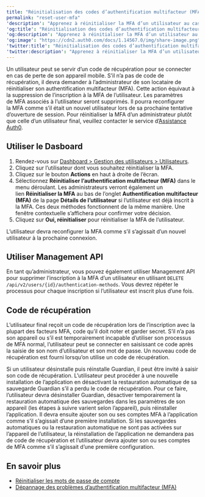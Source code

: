 ```yaml
---
title: "Réinitialisation des codes d’authentification multifacteur (MFA) et de récupération de l’utilisateur"
permalink: "reset-user-mfa"
'description': "Apprenez à réinitialiser la MFA d’un utilisateur au cas où il perdrait son appareil mobile et n’aurait pas de code de récupération."
'og:title': "Réinitialisation des codes d’authentification multifacteur (MFA) et de récupération de l’utilisateur"
'og:description': "Apprenez à réinitialiser la MFA d’un utilisateur au cas où il perdrait son appareil mobile et n’aurait pas de code de récupération."
'og:image': "https://cdn2.auth0.com/docs/1.14567.0/img/share-image.png"
'twitter:title': "Réinitialisation des codes d’authentification multifacteur (MFA) et de récupération de l’utilisateur"
'twitter:description': "Apprenez à réinitialiser la MFA d’un utilisateur au cas où il perdrait son appareil mobile et n’aurait pas de code de récupération."
---
```


Un utilisateur peut se servir d’un code de récupération pour se connecter en cas de perte de son appareil mobile. S’il n’a pas de code de récupération, il devra demander à l’administrateur de son locataire de réinitialiser son authentification multifacteur (<Tooltip href="/docs/docs/fr-ca/glossary?term=multifactor-authentication" tip="Authentification multifacteur (MFA)
Processus d’authentification de l’utilisateur qui utilise un facteur en plus du nom d’utilisateur et du mot de passe, tel qu’un code par SMS." cta="Voir le glossaire">MFA</Tooltip>). Cette action équivaut à la suppression de l’inscription à la MFA de l’utilisateur. Les paramètres de MFA associés à l’utilisateur seront supprimés. Il pourra reconfigurer la MFA comme s’il était un nouvel utilisateur lors de sa prochaine tentative d’ouverture de session. Pour réinitialiser la MFA d’un administrateur plutôt que celle d’un utilisateur final, veuillez contacter le service d’[Assistance Auth0](/docs/fr-ca/troubleshoot/customer-support).

## Utiliser le Dasboard

1. Rendez-vous sur [Dashboard > Gestion des utilisateurs > Utilisateurs](https://manage.auth0.com/#/users).
2. Cliquez sur l’utilisateur dont vous souhaitez réinitialiser la MFA.
3. Cliquez sur le bouton **Actions** en haut à droite de l’écran.
4. Sélectionnez **Réinitialiser l’authentification multifacteur (MFA)** dans le menu déroulant. Les administrateurs verront également un lien **Réinitialiser la MFA** au bas de l’onglet **Authentification multifacteur (MFA)** de la page **Détails de l’utilisateur** si l’utilisateur est déjà inscrit à la MFA. Ces deux méthodes fonctionnent de la même manière. Une fenêtre contextuelle s’affichera pour confirmer votre décision.
5. Cliquez sur **Oui, réinitialiser** pour réinitialiser la MFA de l’utilisateur.

L’utilisateur devra reconfigurer la MFA comme s’il s’agissait d’un nouvel utilisateur à la prochaine connexion.

## Utiliser Management API

En tant qu’administrateur, vous pouvez également utiliser Management API pour supprimer l’inscription à la MFA d’un utilisateur en utilisant `DELETE` `/api/v2/users/{id}/authentication-methods`. Vous devrez répéter le processus pour chaque inscription si l’utilisateur est inscrit plus d’une fois.

## Code de récupération

L’utilisateur final reçoit un code de récupération lors de l’inscription avec la plupart des facteurs MFA, code qu’il doit noter et garder secret. S’il n’a pas son appareil ou s’il est temporairement incapable d’utiliser son processus de MFA normal, l’utilisateur peut se connecter en saisissant ce code après la saisie de son nom d’utilisateur et son mot de passe. Un nouveau code de récupération est fourni lorsqu’on utilise un code de récupération.

Si un utilisateur désinstalle puis réinstalle Guardian, il peut être invité à saisir son code de récupération. L’utilisateur peut procéder à une nouvelle installation de l’application en désactivant la restauration automatique de sa sauvegarde Guardian s’il a perdu le code de récupération. Pour ce faire, l’utilisateur devra désinstaller Guardian, désactiver temporairement la restauration automatique des sauvegardes dans les paramètres de son appareil (les étapes à suivre varient selon l’appareil), puis réinstaller l’application. Il devra ensuite ajouter son ou ses comptes MFA à l’application comme s’il s’agissait d’une première installation. Si les sauvegardes automatiques ou la restauration automatique ne sont pas activées sur l’appareil de l’utilisateur, la réinstallation de l’application ne demandera pas de code de récupération et l’utilisateur devra ajouter son ou ses comptes de MFA comme s’il s’agissait d’une première configuration.

## En savoir plus

* [Réinitialiser les mots de passe de compte](/docs/fr-ca/troubleshoot/customer-support/reset-account-passwords)
* [Dépannage des problèmes d’authentification multifacteur (MFA)](/docs/fr-ca/troubleshoot/authentication-issues/troubleshoot-mfa-issues)